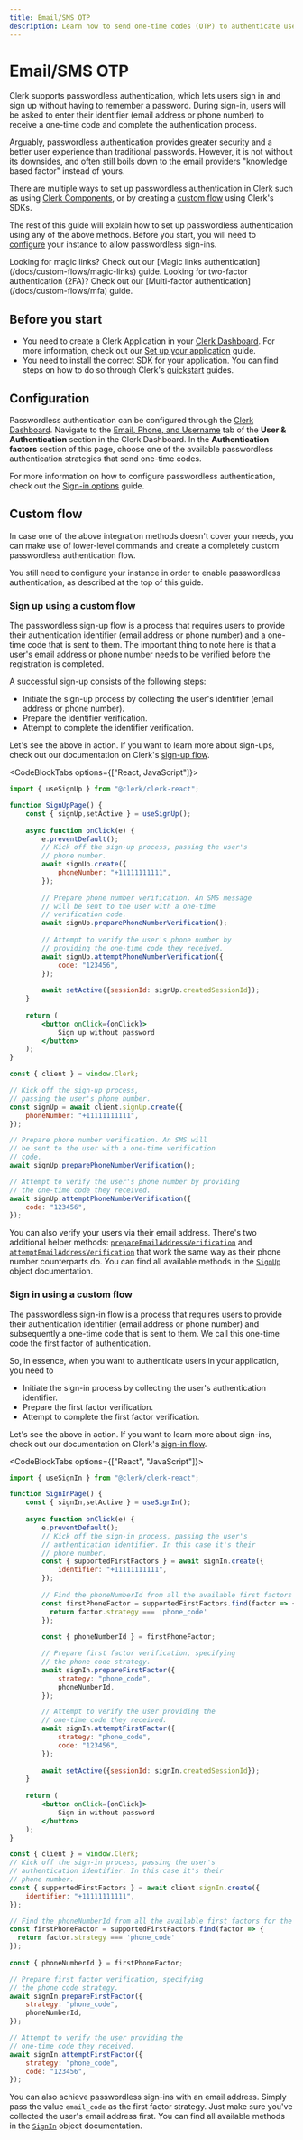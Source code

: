 ```yaml
---
title: Email/SMS OTP
description: Learn how to send one-time codes (OTP) to authenticate users.
---
```


# Email/SMS OTP

Clerk supports passwordless authentication, which lets users sign in and sign up without having to remember a password. During sign-in, users will be asked to enter their identifier (email address or phone number) to receive a one-time code and complete the authentication process.

Arguably, passwordless authentication provides greater security and a better user experience than traditional passwords. However, it is not without its downsides, and often still boils down to the email providers "knowledge based factor" instead of yours.

There are multiple ways to set up passwordless authentication in Clerk such as using [Clerk Components](/docs/components/overview), or by creating a [custom flow](#custom-flow) using Clerk's SDKs.

The rest of this guide will explain how to set up passwordless authentication using any of the above methods. Before you start, you will need to [configure](#configure) your instance to allow passwordless sign-ins.

<Callout type="info">
  Looking for magic links? Check out our [Magic links authentication](/docs/custom-flows/magic-links) guide.
</Callout>

<Callout type="info">
  Looking for two-factor authentication (2FA)? Check out our [Multi-factor authentication](/docs/custom-flows/mfa) guide.
</Callout>

## Before you start

- You need to create a Clerk Application in your [Clerk Dashboard](https://dashboard.clerk.com/). For more information, check out our [Set up your application](/docs/quickstarts/setup-clerk) guide.
- You need to install the correct SDK for your application. You can find steps on how to do so through Clerk's [quickstart](/docs/quickstarts/overview) guides.

## Configuration

Passwordless authentication can be configured through the [Clerk Dashboard](https://dashboard.clerk.com/). Navigate to the [Email, Phone, and Username](https://dashboard.clerk.dev/last-active?path=user-authentication/email-phone-username) tab of the **User & Authentication** section in the Clerk Dashboard. In the **Authentication factors** section of this page, choose one of the available passwordless authentication strategies that send one-time codes.

<Images 
  width={3024}
  height={1654}
  src="/docs/images/custom-flows/authentication-factors.jpg"
  alt="The 'Email, Phone, and Username' page in the Clerk dashboard. There is a red box around the 'Authentication factors' section of the page."
/>

For more information on how to configure passwordless authentication, check out the [Sign-in options](/docs/authentication/configuration/sign-in-options) guide.

## Custom flow

In case one of the above integration methods doesn't cover your needs, you can make use of lower-level commands and create a completely custom passwordless authentication flow.

<Callout type="warning">
  You still need to configure your instance in order to enable passwordless authentication, as described at the top of this guide.
</Callout>

### Sign up using a custom flow

The passwordless sign-up flow is a process that requires users to provide their authentication identifier (email address or phone number) and a one-time code that is sent to them. The important thing to note here is that a user's email address or phone number needs to be verified before the registration is completed.

A successful sign-up consists of the following steps:

- Initiate the sign-up process by collecting the user's identifier (email address or phone number).
- Prepare the identifier verification.
- Attempt to complete the identifier verification.

Let's see the above in action. If you want to learn more about sign-ups, check out our documentation on Clerk's [sign-up flow](/docs/custom-flows/overview#sign-up-flow).

<CodeBlockTabs options={["React, JavaScript"]}>
```jsx filename="SignUpPage.jsx"
import { useSignUp } from "@clerk/clerk-react";

function SignUpPage() {
    const { signUp,setActive } = useSignUp();
    
    async function onClick(e) {
        e.preventDefault();
        // Kick off the sign-up process, passing the user's
        // phone number.
        await signUp.create({
            phoneNumber: "+11111111111",
        });
        
        // Prepare phone number verification. An SMS message 
        // will be sent to the user with a one-time 
        // verification code.
        await signUp.preparePhoneNumberVerification();
        
        // Attempt to verify the user's phone number by 
        // providing the one-time code they received.
        await signUp.attemptPhoneNumberVerification({
            code: "123456",
        }); 
        
        await setActive({sessionId: signUp.createdSessionId});
    }
    
    return (
        <button onClick={onClick}>
            Sign up without password
        </button>
    );
}
```

```js filename="SignUpPage.js"
const { client } = window.Clerk;

// Kick off the sign-up process, 
// passing the user's phone number.
const signUp = await client.signUp.create({
    phoneNumber: "+11111111111",
});

// Prepare phone number verification. An SMS will 
// be sent to the user with a one-time verification 
// code.
await signUp.preparePhoneNumberVerification();

// Attempt to verify the user's phone number by providing
// the one-time code they received.
await signUp.attemptPhoneNumberVerification({
    code: "123456",
});
```
</CodeBlockTabs>

You can also verify your users via their email address. There's two additional helper methods: [`prepareEmailAddressVerification`](/docs/references/javascript/sign-up/email-verification#prepare-email-address-verification) and [`attemptEmailAddressVerification`](/docs/references/javascript/sign-up/email-verification#attempt-email-address-verification) that work the same way as their phone number counterparts do. You can find all available methods in the [`SignUp`](/docs/references/javascript/sign-in/sign-in) object documentation. 

### Sign in using a custom flow

The passwordless sign-in flow is a process that requires users to provide their authentication identifier (email address or phone number) and subsequently a one-time code that is sent to them. We call this one-time code the first factor of authentication.

So, in essence, when you want to authenticate users in your application, you need to

- Initiate the sign-in process by collecting the user's authentication identifier.
- Prepare the first factor verification.
- Attempt to complete the first factor verification.

Let's see the above in action. If you want to learn more about sign-ins, check out our documentation on Clerk's [sign-in flow](/docs/custom-flows/overview#sign-in-flow).

<CodeBlockTabs options={["React", "JavaScript"]}>
```jsx filename="SignInPage.jsx"
import { useSignIn } from "@clerk/clerk-react";

function SignInPage() {
    const { signIn,setActive } = useSignIn();
    
    async function onClick(e) {
        e.preventDefault();
        // Kick off the sign-in process, passing the user's 
        // authentication identifier. In this case it's their
        // phone number.
        const { supportedFirstFactors } = await signIn.create({ 
            identifier: "+11111111111",
        });
        
        // Find the phoneNumberId from all the available first factors for the current sign in
        const firstPhoneFactor = supportedFirstFactors.find(factor => {
          return factor.strategy === 'phone_code'
        });
        
        const { phoneNumberId } = firstPhoneFactor;

        // Prepare first factor verification, specifying 
        // the phone code strategy.
        await signIn.prepareFirstFactor({ 
            strategy: "phone_code", 
            phoneNumberId,
        });

        // Attempt to verify the user providing the
        // one-time code they received.
        await signIn.attemptFirstFactor({
            strategy: "phone_code",
            code: "123456",
        });
        
        await setActive({sessionId: signIn.createdSessionId});
    }
    
    return (
        <button onClick={onClick}>
            Sign in without password
        </button>
    );
}
```

```js filename="SignInPage.js"
const { client } = window.Clerk;
// Kick off the sign-in process, passing the user's 
// authentication identifier. In this case it's their
// phone number.
const { supportedFirstFactors } = await client.signIn.create({ 
    identifier: "+11111111111",
});

// Find the phoneNumberId from all the available first factors for the current sign in
const firstPhoneFactor = supportedFirstFactors.find(factor => {
  return factor.strategy === 'phone_code'
});
        
const { phoneNumberId } = firstPhoneFactor;

// Prepare first factor verification, specifying 
// the phone code strategy.
await signIn.prepareFirstFactor({ 
    strategy: "phone_code", 
    phoneNumberId,
});

// Attempt to verify the user providing the
// one-time code they received.
await signIn.attemptFirstFactor({
    strategy: "phone_code",
    code: "123456",
});
```
</CodeBlockTabs>

You can also achieve passwordless sign-ins with an email address. Simply pass the value `email_code` as the first factor strategy. Just make sure you've collected the user's email address first. You can find all available methods in the [`SignIn`](/docs/references/javascript/sign-in/sign-in) object documentation.